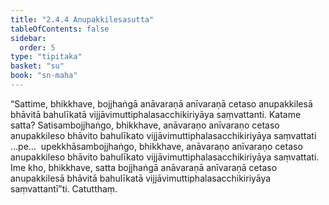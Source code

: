 ```yaml
---
title: "2.4.4 Anupakkilesasutta"
tableOfContents: false
sidebar:
  order: 5
type: "tipitaka"
basket: "su"
book: "sn-maha"
---
```



<DynamicBreadcrumb />

<Division number="215" book="sn-maha">

<Paragraph number="507" book="sn-maha">
“Sattime, bhikkhave, bojjhaṅgā anāvaraṇā anīvaraṇā cetaso anupakkilesā bhāvitā bahulīkatā vijjāvimuttiphalasacchikiriyāya saṃvattanti. Katame satta? Satisambojjhaṅgo, bhikkhave, anāvaraṇo anīvaraṇo cetaso anupakkileso bhāvito bahulīkato vijjāvimuttiphalasacchikiriyāya saṃvattati …pe…  upekkhāsambojjhaṅgo, bhikkhave, anāvaraṇo anīvaraṇo cetaso anupakkileso bhāvito bahulīkato vijjāvimuttiphalasacchikiriyāya saṃvattati. Ime kho, bhikkhave, satta bojjhaṅgā anāvaraṇā anīvaraṇā cetaso anupakkilesā bhāvitā bahulīkatā vijjāvimuttiphalasacchikiriyāya saṃvattantī”ti.

</Paragraph>
</Division>

<Paragraph number="508" type="center" book="sn-maha">
Catutthaṃ.
</Paragraph>